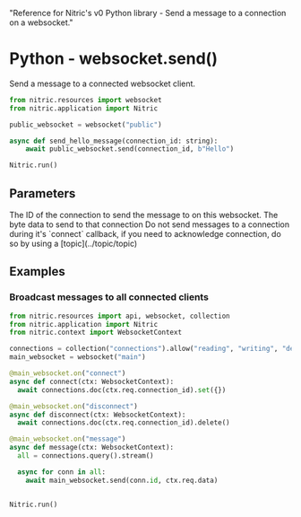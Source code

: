   "Reference for Nitric's v0 Python library - Send a message to a connection on a websocket."

# Python - websocket.send()

Send a message to a connected websocket client.

```python
from nitric.resources import websocket
from nitric.application import Nitric

public_websocket = websocket("public")

async def send_hello_message(connection_id: string):
    await public_websocket.send(connection_id, b"Hello")

Nitric.run()
```

## Parameters

<Properties>
  <Property name="connection_id" required type="string">
    The ID of the connection to send the message to on this websocket.
  </Property>
  <Property name="data" required type="bytes">
    The byte data to send to that connection
  </Property>
</Properties>

<Note>
  Do not send messages to a connection during it's `connect` callback, if you
  need to acknowledge connection, do so by using a [topic](../topic/topic)
</Note>

## Examples

### Broadcast messages to all connected clients

```python
from nitric.resources import api, websocket, collection
from nitric.application import Nitric
from nitric.context import WebsocketContext

connections = collection("connections").allow("reading", "writing", "deleting")
main_websocket = websocket("main")

@main_websocket.on("connect")
async def connect(ctx: WebsocketContext):
  await connections.doc(ctx.req.connection_id).set({})

@main_websocket.on("disconnect")
async def disconnect(ctx: WebsocketContext):
  await connections.doc(ctx.req.connection_id).delete()

@main_websocket.on("message")
async def message(ctx: WebsocketContext):
  all = connections.query().stream()

  async for conn in all:
    await main_websocket.send(conn.id, ctx.req.data)


Nitric.run()
```

